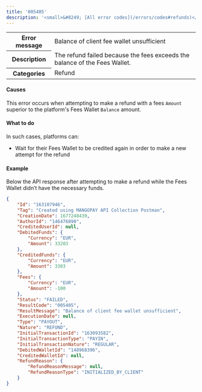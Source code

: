 ```yaml
---
title: '005405'  
description: '<small>&#8249; [All error codes](/errors/codes#refunds)</small>'
---
```

  
<table>
    <tbody>
        <tr>
            <th class="header"><strong>Error message</strong></th>
            <td class="table-content">Balance of client fee wallet unsufficient</td>
        </tr>
        <tr>
            <th class="header"><strong>Description</strong></th>
            <td class="table-content">The refund failed because the fees exceeds the balance of the Fees Wallet.</td>
        </tr>
        <tr>
            <th class="header"><strong>Categories</strong></th>
            <td class="table-content">  
<div class="label">Refund</div>
</td>
        </tr>
    </tbody>
</table>  

#### Causes  

This error occurs when attempting to make a refund with a fees `Amount` superior to the platform's Fees Wallet `Balance` amount.  

#### What to do  

In such cases, platforms can:  
- Wait for their Fees Wallet to be credited again in order to make a new attempt for the refund  

#### Example  

Below the API response after attempting to make a refund while the Fees Wallet didn’t have the necessary funds.  
```json API Response
{
    "Id": "163107946",
    "Tag": "Created using MANGOPAY API Collection Postman",
    "CreationDate": 1677248439,
    "AuthorId": "146476890",
    "CreditedUserId": null,
    "DebitedFunds": {
        "Currency": "EUR",
        "Amount": 33203
    },
    "CreditedFunds": {
        "Currency": "EUR",
        "Amount": 3303
    },
    "Fees": {
        "Currency": "EUR",
        "Amount": -100
    },
    "Status": "FAILED",
    "ResultCode": "005405",
    "ResultMessage": "Balance of client fee wallet unsufficient",
    "ExecutionDate": null,
    "Type": "PAYOUT",
    "Nature": "REFUND",
    "InitialTransactionId": "163093582",
    "InitialTransactionType": "PAYIN",
    "InitialTransactionNature": "REGULAR",
    "DebitedWalletId": "148968396",
    "CreditedWalletId": null,
    "RefundReason": {
        "RefundReasonMessage": null,
        "RefundReasonType": "INITIALIZED_BY_CLIENT"
    }
}
```